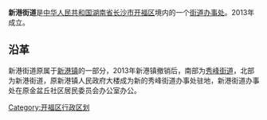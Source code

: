 '''新港街道'''是[[中华人民共和国|中华人民共和国]][[湖南省|湖南省]][[长沙市|长沙市]][[开福区|开福区]]境内的一个[[街道办事处|街道办事处]]。2013年成立。

== 沿革 ==
新港街道原属于[[新港镇_(长沙市)|新港镇]]的一部分，2013年新港镇撤销后，南部为[[秀峰街道_(长沙市)|秀峰街道]]，北部为新港街道，原新港镇人民政府大楼成为新的秀峰街道办事处驻地，新港街道办事处在原金盆丘社区居民委员会办公室办公。

{{长沙市开福区行政区划}}

[[Category:开福区行政区划|Category:开福区行政区划]]